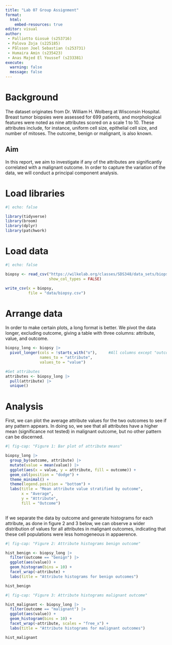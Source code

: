 ```yaml
---
title: "Lab 07 Group Assignment"
format:
  html:
    embed-resources: true
editor: visual
author: 
 - Palliotto Giosuè (s253716)
 - Palova Zoja (s225185)
 - Pålsson Joel Sebastian (s253731)
 - Humaira Amin (s235423)
 - Anas Majed El Youssef (s233381)
execute:
  warning: false
  message: false
---
```


# Background

The dataset originates from Dr. William H. Wolberg at Wisconsin Hospital. Breast tumor biopsies were assessed for 699 patients, and morphological features were noted as nine attributes scored on a scale 1 to 10. These attributes include, for instance, uniform cell size, epithelial cell size, and number of mitoses. The outcome, benign or malignant, is also known.

## Aim

In this report, we aim to investigate if any of the attributes are significantly correlated with a malignant outcome. In order to capture the variation of the data, we will conduct a principal component analysis.

# Load libraries

```r
#| echo: false

library(tidyverse)
library(broom)
library(dplyr)
library(patchwork)

```

# Load data

```r
#| echo: false

biopsy <- read_csv("https://wilkelab.org/classes/SDS348/data_sets/biopsy.csv",
                   show_col_types = FALSE)

write_csv(x = biopsy,
          file = "data/biopsy.csv")
```

# Arrange data

In order to make certain plots, a long format is better. We pivot the data longer, excluding outcome, giving a table with three columns: attribute, value, and outcome.

```r
biopsy_long <- biopsy |> 
  pivot_longer(cols = !starts_with("o"),     #All columns except "outcome"
               names_to = "attribute",
               values_to = "value")

#Get attributes
attributes <- biopsy_long |> 
  pull(attribute) |>  
  unique()
```

# Analysis

First, we can plot the average attribute values for the two outcomes to see if any pattern appears. In doing so, we see that all attributes have a higher mean (significance not tested) in malignant outcome, but no other pattern can be discerned.

```r
#| fig-cap: "Figure 1: Bar plot of attribute means"

biopsy_long |>
  group_by(outcome, attribute) |> 
  mutate(value = mean(value)) |> 
  ggplot(aes(x = value, y = attribute, fill = outcome)) +
  geom_col(position = "dodge") +
  theme_minimal() +
  theme(legend.position = "bottom") +
  labs(title = "Mean attribute value stratified by outcome",
       x = "Average",
       y = "Attribute",
       fill = "Outcome")
  
```

If we separate the data by outcome and generate histograms for each attribute, as done in figure 2 and 3 below, we can observe a wider distribution of values for all attributes in malignant outcomes, indicating that these cell populations were less homogeneous in appaerence.

```r
#| fig-cap: "Figure 2: Attribute histograms benign outcome"

hist_benign <- biopsy_long |> 
  filter(outcome == "benign") |> 
  ggplot(aes(value)) +
  geom_histogram(bins = 10) +
  facet_wrap(~attribute) +
  labs(title = "Attribute histograms for benign outcomes")

hist_benign

```

```r
#| fig-cap: "Figure 3: Attribute histograms malignant outcome"

hist_malignant <- biopsy_long |> 
  filter(outcome == "malignant") |> 
  ggplot(aes(value)) +
  geom_histogram(bins = 10) +
  facet_wrap(~attribute, scales = "free_x") +
  labs(title = "Attribute histograms for malignant outcomes")

hist_malignant
```
